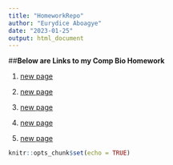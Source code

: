```yaml
---
title: "HomeworkRepo"
author: "Eurydice Aboagye"
date: "2023-01-25"
output: html_document
---
```



##**Below  are Links to my Comp Bio Homework**  



1. [new page](testdrive1.html)   


2. [new page](Homework3.html)  

3. [new page](Homework4.html)

4. [new page](Homework5.html)

5. [new page](Homework6.html)


```r
knitr::opts_chunk$set(echo = TRUE)
```

